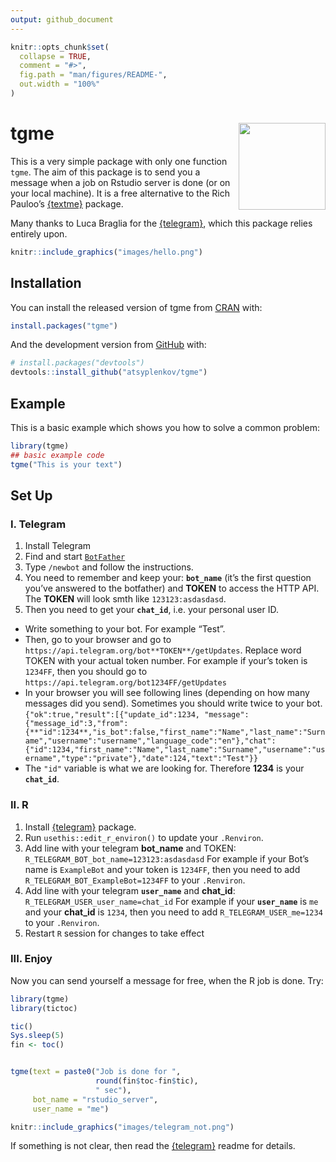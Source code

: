 ```yaml
---
output: github_document
---
```


<!-- README.md is generated from README.Rmd. Please edit that file -->

```r
knitr::opts_chunk$set(
  collapse = TRUE,
  comment = "#>",
  fig.path = "man/figures/README-",
  out.width = "100%"
)
```

# tgme <img src='man/figures/logo.svg' align="right" height="139" />

<!-- badges: start -->
<!-- badges: end -->

This is a very simple package with only one function `tgme`. The aim of this package is to send you a message when a job on Rstudio server is done (or on your local machine). It is a free alternative to the Rich Pauloo's [{textme}](https://github.com/richpauloo/textme) package.

Many thanks to Luca Braglia for the [{telegram}](https://github.com/lbraglia/telegram), which this package relies entirely upon.



```r
knitr::include_graphics("images/hello.png")
```

## Installation

You can install the released version of tgme from [CRAN](https://CRAN.R-project.org) with:

``` r
install.packages("tgme")
```

And the development version from [GitHub](https://github.com/) with:

``` r
# install.packages("devtools")
devtools::install_github("atsyplenkov/tgme")
```
## Example

This is a basic example which shows you how to solve a common problem:

```r
library(tgme)
## basic example code
tgme("This is your text")
```

## Set Up
### I. Telegram
1. Install Telegram
2. Find and start [`BotFather`](https://telegram.me/botfather)
3. Type `/newbot` and follow the instructions.
4. You need to remember and keep your: **`bot_name`** (it's the first question you've answered to the botfather) and **TOKEN** to access the HTTP API. The **TOKEN** will look smth like `123123:asdasdasd`.
5. Then you need to get your **`chat_id`**, i.e. your personal user ID.
  - Write something to your bot. For example "Test".
  - Then, go to your browser and go to `https://api.telegram.org/bot**TOKEN**/getUpdates`. Replace word TOKEN with your actual token number. For example if your's token is `1234FF`, then you should go to `https://api.telegram.org/bot1234FF/getUpdates`
  - In your browser you will see following lines (depending on how many messages did you send). Sometimes you should write twice to your bot.
  `{"ok":true,"result":[{"update_id":1234,
"message":{"message_id":3,"from":{**"id":1234**,"is_bot":false,"first_name":"Name","last_name":"Surname","username":"username","language_code":"en"},"chat":{"id":1234,"first_name":"Name","last_name":"Surname","username":"username","type":"private"},"date":124,"text":"Test"}}`
  - The `"id"` variable is what we are looking for. Therefore **1234** is your **`chat_id`**.

### II. R
1. Install [{telegram}](https://github.com/lbraglia/telegram) package.
2. Run `usethis::edit_r_environ()` to update your `.Renviron`.
3. Add line with your telegram **bot_name** and TOKEN:
  `R_TELEGRAM_BOT_bot_name=123123:asdasdasd`
  For example if your Bot's name is `ExampleBot` and your token is `1234FF`, then you need to add `R_TELEGRAM_BOT_ExampleBot=1234FF` to your `.Renviron`.
4. Add line with your telegram **`user_name`** and **chat_id**:
`R_TELEGRAM_USER_user_name=chat_id`
For example if your **`user_name`** is `me` and your **chat_id** is `1234`, then you need to add `R_TELEGRAM_USER_me=1234` to your `.Renviron`.
5. Restart `R` session for changes to take effect

### III. Enjoy
Now you can send yourself a message for free, when the R job is done. Try:

```r
library(tgme)
library(tictoc)

tic()
Sys.sleep(5)
fin <- toc()


tgme(text = paste0("Job is done for ",
                   round(fin$toc-fin$tic),
                   " sec"),
     bot_name = "rstudio_server",
     user_name = "me")
```


```r
knitr::include_graphics("images/telegram_not.png")
```

If something is not clear, then read the [{telegram}](https://github.com/lbraglia/telegram) readme for details.
